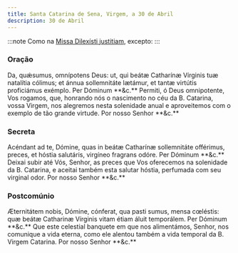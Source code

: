 ```yaml
---
title: Santa Catarina de Sena, Virgem, a 30 de Abril
description: 30 de Abril
---
```


:::note
Como na [Missa Dilexísti justitiam](/missal/comum/20virgemnaomartir1), excepto:
:::

### Oração

<div class="grid grid-cols-2 gap-5">
  <span class="text-justify">
    Da, quǽsumus, omnípotens Deus: ut, qui beátæ Catharínæ Vírginis tuæ
    natalítia cólimus; et ánnua sollemnitáte lætámur, et tantæ virtútis
    proficiámus exémplo. Per Dóminum **&c.**
  </span>
  <span class="text-justify">
    Permiti, ó Deus omnipotente, Vos rogamos, que, honrando nós o nascimento no
    céu da B. Catarina, vossa Virgem, nos alegremos nesta solenidade anual e
    aproveitemos com o exemplo de tão grande virtude. Por nosso Senhor **&c.**
  </span>
</div>

### Secreta

<div class="grid grid-cols-2 gap-5">
  <span class="text-justify">
    Acéndant ad te, Dómine, quas in beátæ Catharínæ sollemnitáte offérimus,
    preces, et hóstia salutáris, virgíneo fragrans odóre. Per Dóminum **&c.**
  </span>
  <span class="text-justify">
    Deixai subir até Vós, Senhor, as preces que Vos oferecemos na solenidade da
    B. Catarina, e aceitai também esta salutar hóstia, perfumada com seu
    virginal odor. Por nosso Senhor **&c.**
  </span>
</div>

### Postcomúnio

<div class="grid grid-cols-2 gap-5">
  <span class="text-justify">
    Æternitátem nobis, Dómine, cónferat, qua pasti sumus, mensa cœléstis: quæ
    beátæ Catharinæ Vírginis vitam étiam áluit temporálem. Per Dóminum **&c.**
  </span>
  <span class="text-justify">
    Que este celestial banquete em que nos alimentámos, Senhor, nos comunique a
    vida eterna, como ele alentou também a vida temporal da B. Virgem Catarina.
    Por nosso Senhor **&c.**
  </span>
</div>
